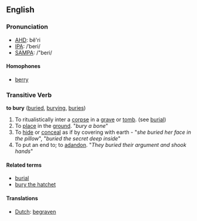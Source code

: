 ==English==
===Pronunciation===
*[[w:AHD|AHD]]: bĕ'ri
*[[w:IPA|IPA]]: /ˈberi/
*[[w:SAMPA|SAMPA]]: /"beri/

====Homophones====
*[[berry]]

===Transitive Verb===
'''to bury''' ([[buried]], [[burying]], [[buries]])
#To ritualistically inter a [[corpse]] in a [[grave]] or [[tomb]]. (see [[burial]])
#To [[place]] in the [[ground]]. "''bury a bone''"
#To [[hide]] or [[conceal]] as if by covering with earth - "''she buried her face in the pillow''", "''buried the secret deep inside''"
#To put an end to; to [[adandon]]. "''They buried their argument and shook hands''"

====Related terms====
*[[burial]]
*[[bury the hatchet]]

====Translations====
*[[Dutch]]: [[begraven]]